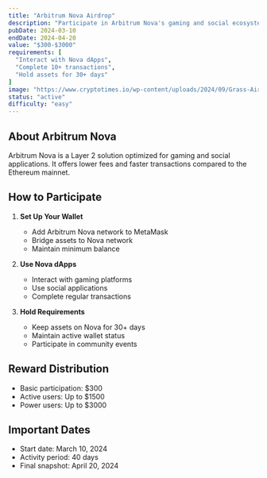 ```yaml
---
title: "Arbitrum Nova Airdrop"
description: "Participate in Arbitrum Nova's gaming and social ecosystem for potential token rewards."
pubDate: 2024-03-10
endDate: 2024-04-20
value: "$300-$3000"
requirements: [
  "Interact with Nova dApps",
  "Complete 10+ transactions",
  "Hold assets for 30+ days"
]
image: "https://www.cryptotimes.io/wp-content/uploads/2024/09/Grass-Airdrop-is-Unveiled-Check-your-eligibility-for-GRASS-Token-860x484.jpg.webp"
status: "active"
difficulty: "easy"
---
```


## About Arbitrum Nova

Arbitrum Nova is a Layer 2 solution optimized for gaming and social applications. It offers lower fees and faster transactions compared to the Ethereum mainnet.

## How to Participate

1. **Set Up Your Wallet**
   - Add Arbitrum Nova network to MetaMask
   - Bridge assets to Nova network
   - Maintain minimum balance

2. **Use Nova dApps**
   - Interact with gaming platforms
   - Use social applications
   - Complete regular transactions

3. **Hold Requirements**
   - Keep assets on Nova for 30+ days
   - Maintain active wallet status
   - Participate in community events

## Reward Distribution

- Basic participation: $300
- Active users: Up to $1500
- Power users: Up to $3000

## Important Dates

- Start date: March 10, 2024
- Activity period: 40 days
- Final snapshot: April 20, 2024